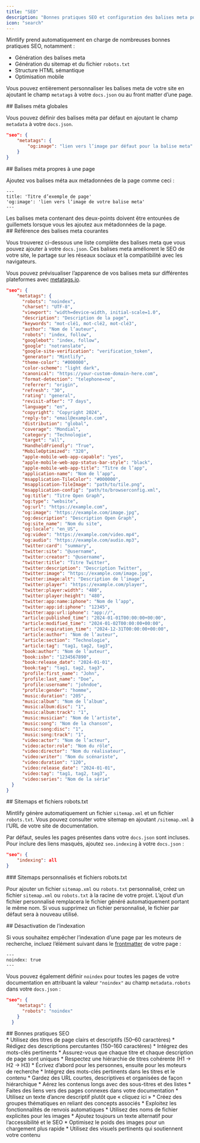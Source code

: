 ```yaml
---
title: "SEO"
description: "Bonnes pratiques SEO et configuration des balises meta pour une meilleure visibilité dans les résultats de recherche"
icon: "search"
---
```


Mintlify prend automatiquement en charge de nombreuses bonnes pratiques SEO, notamment :

* Génération des balises meta
* Génération du sitemap et du fichier `robots.txt`
* Structure HTML sémantique
* Optimisation mobile

Vous pouvez entièrement personnaliser les balises meta de votre site en ajoutant le champ `metatags` à votre `docs.json` ou au front matter d’une page.

<div id="global-meta-tags">
  ## Balises méta globales
</div>

Vous pouvez définir des balises méta par défaut en ajoutant le champ `metadata` à votre `docs.json`.

```json
"seo": {
    "metatags": {
        "og:image": "lien vers l’image par défaut pour la balise meta"
    }
}
```

<div id="page-specific-meta-tags">
  ## Balises méta propres à une page
</div>

Ajoutez vos balises méta aux métadonnées de la page comme ceci :

```mdx
---
title: 'Titre d’exemple de page'
'og:image': 'lien vers l’image de votre balise meta'
---
```

<Warning>
  Les balises meta contenant des deux-points doivent être entourées de guillemets lorsque vous les ajoutez aux métadonnées de la page.
</Warning>

<div id="common-meta-tags-reference">
  ## Référence des balises meta courantes
</div>

Vous trouverez ci-dessous une liste complète des balises meta que vous pouvez ajouter à votre `docs.json`. Ces balises meta améliorent le SEO de votre site, le partage sur les réseaux sociaux et la compatibilité avec les navigateurs.

Vous pouvez prévisualiser l’apparence de vos balises meta sur différentes plateformes avec [metatags.io](https://metatags.io/).

```json dépliable
"seo": {
    "metatags": {
      "robots": "noindex",
      "charset": "UTF-8",
      "viewport": "width=device-width, initial-scale=1.0",
      "description": "Description de la page",
      "keywords": "mot-clé1, mot-clé2, mot-clé3",
      "author": "Nom de l’auteur",
      "robots": "index, follow",
      "googlebot": "index, follow",
      "google": "notranslate",
      "google-site-verification": "verification_token",
      "generator": "Mintlify",
      "theme-color": "#000000",
      "color-scheme": "light dark",
      "canonical": "https://your-custom-domain-here.com",
      "format-detection": "telephone=no",
      "referrer": "origin",
      "refresh": "30",
      "rating": "general",
      "revisit-after": "7 days",
      "language": "en",
      "copyright": "Copyright 2024",
      "reply-to": "email@example.com",
      "distribution": "global",
      "coverage": "Mondial",
      "category": "Technologie",
      "target": "all",
      "HandheldFriendly": "True",
      "MobileOptimized": "320",
      "apple-mobile-web-app-capable": "yes",
      "apple-mobile-web-app-status-bar-style": "black",
      "apple-mobile-web-app-title": "Titre de l’app",
      "application-name": "Nom de l’app",
      "msapplication-TileColor": "#000000",
      "msapplication-TileImage": "path/to/tile.png",
      "msapplication-config": "path/to/browserconfig.xml",
      "og:title": "Titre Open Graph",
      "og:type": "website",
      "og:url": "https://example.com",
      "og:image": "https://example.com/image.jpg",
      "og:description": "Description Open Graph",
      "og:site_name": "Nom du site",
      "og:locale": "en_US",
      "og:video": "https://example.com/video.mp4",
      "og:audio": "https://example.com/audio.mp3",
      "twitter:card": "summary",
      "twitter:site": "@username",
      "twitter:creator": "@username",
      "twitter:title": "Titre Twitter",
      "twitter:description": "Description Twitter",
      "twitter:image": "https://example.com/image.jpg",
      "twitter:image:alt": "Description de l’image",
      "twitter:player": "https://example.com/player",
      "twitter:player:width": "480",
      "twitter:player:height": "480",
      "twitter:app:name:iphone": "Nom de l’app",
      "twitter:app:id:iphone": "12345",
      "twitter:app:url:iphone": "app://",
      "article:published_time": "2024-01-01T00:00:00+00:00",
      "article:modified_time": "2024-01-02T00:00:00+00:00",
      "article:expiration_time": "2024-12-31T00:00:00+00:00",
      "article:author": "Nom de l’auteur",
      "article:section": "Technologie",
      "article:tag": "tag1, tag2, tag3",
      "book:author": "Nom de l’auteur",
      "book:isbn": "1234567890",
      "book:release_date": "2024-01-01",
      "book:tag": "tag1, tag2, tag3",
      "profile:first_name": "John",
      "profile:last_name": "Doe",
      "profile:username": "johndoe",
      "profile:gender": "homme",
      "music:duration": "205",
      "music:album": "Nom de l’album",
      "music:album:disc": "1",
      "music:album:track": "1",
      "music:musician": "Nom de l’artiste",
      "music:song": "Nom de la chanson",
      "music:song:disc": "1",
      "music:song:track": "1",
      "video:actor": "Nom de l’acteur",
      "video:actor:role": "Nom du rôle",
      "video:director": "Nom du réalisateur",
      "video:writer": "Nom du scénariste",
      "video:duration": "120",
      "video:release_date": "2024-01-01",
      "video:tag": "tag1, tag2, tag3",
      "video:series": "Nom de la série"
  }
}
```

<div id="sitemaps-and-robotstxt-files">
  ## Sitemaps et fichiers robots.txt
</div>

Mintlify génère automatiquement un fichier `sitemap.xml` et un fichier `robots.txt`. Vous pouvez consulter votre sitemap en ajoutant `/sitemap.xml` à l’URL de votre site de documentation.

Par défaut, seules les pages présentes dans votre `docs.json` sont incluses. Pour inclure des liens masqués, ajoutez `seo.indexing` à votre `docs.json` :

```json
"seo": {
    "indexing": all
}
```

<div id="custom-sitemaps-and-robotstxt-files">
  ### Sitemaps personnalisés et fichiers robots.txt
</div>

Pour ajouter un fichier `sitemap.xml` ou `robots.txt` personnalisé, créez un fichier `sitemap.xml` ou `robots.txt` à la racine de votre projet. L’ajout d’un fichier personnalisé remplacera le fichier généré automatiquement portant le même nom. Si vous supprimez un fichier personnalisé, le fichier par défaut sera à nouveau utilisé.

<div id="disabling-indexing">
  ## Désactivation de l’indexation
</div>

Si vous souhaitez empêcher l’indexation d’une page par les moteurs de recherche, incluez l’élément suivant dans le [frontmatter](fr/fr/pages) de votre page :

```
---
noindex: true
---
```

Vous pouvez également définir `noindex` pour toutes les pages de votre documentation en attribuant la valeur `"noindex"` au champ `metadata.robots` dans votre `docs.json` :

```json
"seo": {
    "metatags": {
      "robots": "noindex"
    }
  }
```

<div id="seo-best-practices">
  ## Bonnes pratiques SEO
</div>

<AccordionGroup>
  <Accordion title="Rédigez des titres et des descriptions explicites">
    * Utilisez des titres de page clairs et descriptifs (50–60 caractères)
    * Rédigez des descriptions percutantes (150–160 caractères)
    * Intégrez des mots-clés pertinents
    * Assurez-vous que chaque titre et chaque description de page sont uniques
  </Accordion>

  <Accordion title="Optimisez la structure de votre contenu">
    * Respectez une hiérarchie de titres cohérente (H1 → H2 → H3)
    * Écrivez d’abord pour les personnes, ensuite pour les moteurs de recherche
    * Intégrez des mots-clés pertinents dans les titres et le contenu
    * Gardez des URL courtes, descriptives et organisées de façon hiérarchique
    * Aérez les contenus longs avec des sous-titres et des listes
  </Accordion>

  <Accordion title="Stratégie de maillage interne">
    * Faites des liens vers des pages connexes dans votre documentation
    * Utilisez un texte d’ancre descriptif plutôt que « cliquez ici »
    * Créez des groupes thématiques en reliant des concepts associés
    * Exploitez les fonctionnalités de renvois automatiques
  </Accordion>

  <Accordion title="SEO pour les images">
    * Utilisez des noms de fichier explicites pour les images
    * Ajoutez toujours un texte alternatif pour l’accessibilité et le SEO
    * Optimisez le poids des images pour un chargement plus rapide
    * Utilisez des visuels pertinents qui soutiennent votre contenu
  </Accordion>
</AccordionGroup>